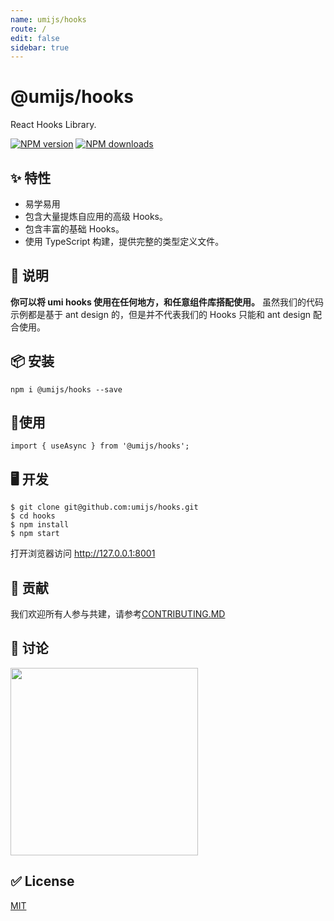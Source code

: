 ```yaml
---
name: umijs/hooks
route: /
edit: false
sidebar: true
---
```


# @umijs/hooks

React Hooks Library.

[![NPM version][image-1]][1] [![NPM downloads][image-2]][2]

## ✨ 特性

* 易学易用
* 包含大量提炼自应用的高级 Hooks。
* 包含丰富的基础 Hooks。
* 使用 TypeScript 构建，提供完整的类型定义文件。

## 📣 说明

**你可以将 umi hooks 使用在任何地方，和任意组件库搭配使用。**
虽然我们的代码示例都是基于 ant design 的，但是并不代表我们的 Hooks 只能和 ant design 配合使用。

## 📦 安装

```
npm i @umijs/hooks --save
```

## 🔨使用

```
import { useAsync } from '@umijs/hooks';
```

## 🖥 开发

```
$ git clone git@github.com:umijs/hooks.git
$ cd hooks
$ npm install
$ npm start
```
打开浏览器访问 http://127.0.0.1:8001

## 🤝 贡献

我们欢迎所有人参与共建，请参考[CONTRIBUTING.MD](https://github.com/umijs/hooks/blob/master/CONTRIBUTING.MD)

## 👥 讨论

<img src="https://github.com/umijs/hooks/blob/master/dingtalk.jpg" width="300" />

## ✅ License

[MIT](https://github.com/umijs/umi/blob/master/LICENSE)



[1]:	https://www.npmjs.com/package/@umijs/hooks
[2]:	https://npmjs.org/package/@umijs/hooks

[image-1]:	https://img.shields.io/npm/v/@umijs/hooks.svg?style=flat
[image-2]:	https://img.shields.io/npm/dm/@umijs/hooks.svg?style=flat

